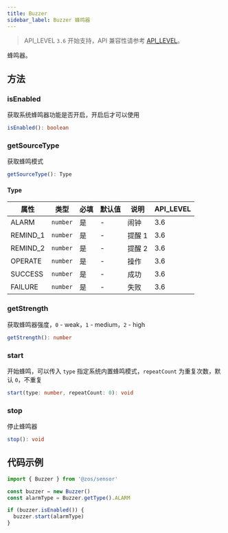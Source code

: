 ```yaml
---
title: Buzzer
sidebar_label: Buzzer 蜂鸣器
---
```


> API_LEVEL `3.6` 开始支持，API 兼容性请参考 [API_LEVEL](../../../../guides/framework/device/compatibility.md)。

蜂鸣器。

## 方法

### isEnabled

获取系统蜂鸣器功能是否开启，开启后才可以使用

```ts
isEnabled(): boolean
```

### getSourceType

获取蜂鸣模式

```ts
getSourceType(): Type
```

#### Type

| 属性     | 类型                | 必填 | 默认值 | 说明   | API_LEVEL |
| -------- | ------------------- | ---- | ------ | ------ | --------- |
| ALARM    | <code>number</code> | 是   | -      | 闹钟   | 3.6       |
| REMIND_1 | <code>number</code> | 是   | -      | 提醒 1 | 3.6       |
| REMIND_2 | <code>number</code> | 是   | -      | 提醒 2 | 3.6       |
| OPERATE  | <code>number</code> | 是   | -      | 操作   | 3.6       |
| SUCCESS  | <code>number</code> | 是   | -      | 成功   | 3.6       |
| FAILURE  | <code>number</code> | 是   | -      | 失败   | 3.6       |

### getStrength

获取蜂鸣器强度，`0` - weak，`1` - medium，`2` - high

```ts
getStrength(): number
```

### start

开始蜂鸣，可以传入 `type` 指定系统内置蜂鸣模式，`repeatCount` 为重复次数，默认 `0`，不重复

```ts
start(type: number, repeatCount: 0): void
```

### stop

停止蜂鸣器

```ts
stop(): void
```

## 代码示例

```js
import { Buzzer } from '@zos/sensor'

const buzzer = new Buzzer()
const alarmType = Buzzer.getType().ALARM

if (buzzer.isEnabled()) {
  buzzer.start(alarmType)
}
```
